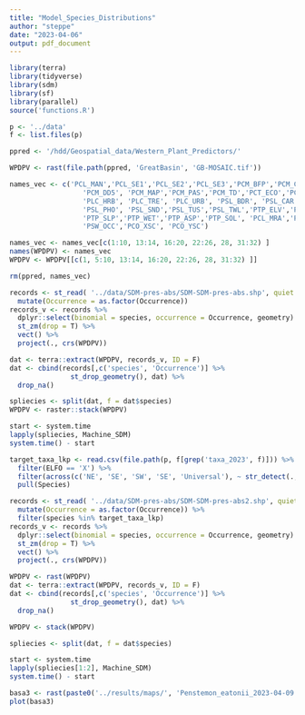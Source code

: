 ```yaml
---
title: "Model_Species_Distributions"
author: "steppe"
date: "2023-04-06"
output: pdf_document
---
```


```r
library(terra)
library(tidyverse)
library(sdm)
library(sf)
library(parallel)
source('functions.R')
```

```r
p <- '../data'
f <- list.files(p)
```


```r

ppred <- '/hdd/Geospatial_data/Western_Plant_Predictors/'

WPDPV <- rast(file.path(ppred, 'GreatBasin', 'GB-MOSAIC.tif'))

names_vec <- c('PCL_MAN','PCL_SE1','PCL_SE2','PCL_SE3','PCM_BFP','PCM_CMD',
                  'PCM_DD5', 'PCM_MAP','PCM_PAS','PCM_TD','PCT_ECO','PCT_EFW',
                  'PLC_HRB', 'PLC_TRE', 'PLC_URB', 'PSL_BDR', 'PSL_CAR', 
                  'PSL_PHO', 'PSL_SND','PSL_TUS','PSL_TWL','PTP_ELV','PTP_RLV',
                  'PTP_SLP','PTP_WET','PTP_ASP','PTP_SOL', 'PCL_MRA','PSW_DIS',
                  'PSW_OCC','PCO_XSC', 'PCO_YSC')

names_vec <- names_vec[c(1:10, 13:14, 16:20, 22:26, 28, 31:32) ]
names(WPDPV) <- names_vec
WPDPV <- WPDPV[[c(1, 5:10, 13:14, 16:20, 22:26, 28, 31:32) ]]

rm(ppred, names_vec)
```


```r
records <- st_read( '../data/SDM-pres-abs/SDM-SDM-pres-abs.shp', quiet = T) %>% 
  mutate(Occurrence = as.factor(Occurrence))
records_v <- records %>% 
  dplyr::select(binomial = species, occurrence = Occurrence, geometry) %>% 
  st_zm(drop = T) %>% 
  vect() %>% 
  project(., crs(WPDPV))

```


```r

dat <- terra::extract(WPDPV, records_v, ID = F)
dat <- cbind(records[,c('species', 'Occurrence')] %>% 
               st_drop_geometry(), dat) %>% 
  drop_na()

spliecies <- split(dat, f = dat$species)
WPDPV <- raster::stack(WPDPV)

start <- system.time
lapply(spliecies, Machine_SDM)
system.time() - start
```

```r

target_taxa_lkp <- read.csv(file.path(p, f[grep('taxa_2023', f)])) %>% 
  filter(ELFO == 'X') %>% 
  filter(across(c('NE', 'SE', 'SW', 'SE', 'Universal'), ~ str_detect(., 'X', negate = T))) %>% 
  pull(Species) 

records <- st_read( '../data/SDM-pres-abs/SDM-SDM-pres-abs2.shp', quiet = T) %>% 
  mutate(Occurrence = as.factor(Occurrence)) %>% 
  filter(species %in% target_taxa_lkp)
records_v <- records %>% 
  dplyr::select(binomial = species, occurrence = Occurrence, geometry) %>% 
  st_zm(drop = T) %>% 
  vect() %>% 
  project(., crs(WPDPV))

WPDPV <- rast(WPDPV)
dat <- terra::extract(WPDPV, records_v, ID = F)
dat <- cbind(records[,c('species', 'Occurrence')] %>% 
               st_drop_geometry(), dat) %>% 
  drop_na()

WPDPV <- stack(WPDPV)

spliecies <- split(dat, f = dat$species)

start <- system.time
lapply(spliecies[1:2], Machine_SDM)
system.time() - start
```


```r
basa3 <- rast(paste0('../results/maps/', 'Penstemon_eatonii_2023-04-09.tif'))
plot(basa3)
```


